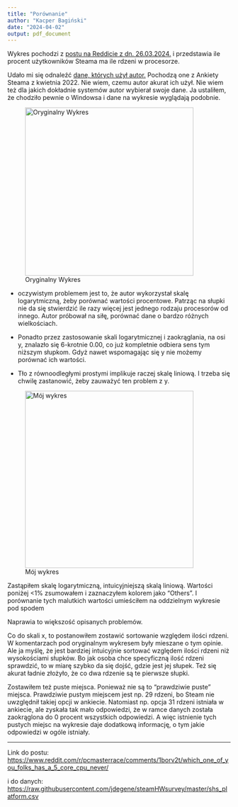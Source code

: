 ---
title: "Porównanie"
author: "Kacper Bagiński"
date: "2024-04-02"
output: pdf_document
---

Wykres pochodzi z [postu na Reddicie z dn. 26.03.2024.](https://www.reddit.com/r/pcmasterrace/comments/1borv2t/which_one_of_you_folks_has_a_5_core_cpu_never/) i przedstawia ile procent użytkowników Steama ma ile rdzeni w procesorze.

Udało mi się odnaleźć [dane, których użył autor.](https://raw.githubusercontent.com/jdegene/steamHWsurvey/master/shs_platform.csv) Pochodzą one z Ankiety Steama z kwietnia 2022. Nie wiem, czemu autor akurat ich użył. Nie wiem też dla jakich dokładnie systemów autor wybierał swoje dane. Ja ustaliłem, że chodziło pewnie o Windowsa i dane na wykresie wyglądają podobnie.

![Oryginalny Wykres](Oryginalny%20Wykres.png){width="380"}

-   oczywistym problemem jest to, że autor wykorzystał skalę logarytmiczną, żeby porównać wartości procentowe. Patrząc na słupki nie da się stwierdzić ile razy więcej jest jednego rodzaju procesorów od innego. Autor próbował na siłę, porównać dane o bardzo różnych wielkościach.

-   Ponadto przez zastosowanie skali logarytmicznej i zaokrąglania, na osi y, znalazło się 6-krotnie 0.00, co już kompletnie odbiera sens tym niższym słupkom. Gdyż nawet wspomagając się y nie możemy porównać ich wartości.

-   Tło z równoodległymi prostymi implikuje raczej skalę liniową. I trzeba się chwilę zastanowić, żeby zauważyć ten problem z y.

![Mój wykres](Moj%20wykres.png){width="380" height="400"}

Zastąpiłem skalę logarytmiczną, intuicyjniejszą skalą liniową. Wartości poniżej \<1% zsumowałem i zaznaczyłem kolorem jako "Others". I porównanie tych malutkich wartości umieściłem na oddzielnym wykresie pod spodem

Naprawia to większość opisanych problemów.

Co do skali x, to postanowiłem zostawić sortowanie względem ilości rdzeni. W komentarzach pod oryginalnym wykresem były mieszane o tym opinie. Ale ja myślę, że jest bardziej intuicyjnie sortować względem ilości rdzeni niż wysokościami słupków. Bo jak osoba chce specyficzną ilość rdzeni sprawdzić, to w miarę szybko da się dojść, gdzie jest jej słupek. Też się akurat ładnie złożyło, że co dwa rdzenie są te pierwsze słupki.

Zostawiłem też puste miejsca. Ponieważ nie są to "prawdziwie puste" miejsca. Prawdziwie pustym miejscem jest np. 29 rdzeni, bo Steam nie uwzględnił takiej opcji w ankiecie. Natomiast np. opcja 31 rdzeni istniała w ankiecie, ale zyskała tak mało odpowiedzi, że w ramce danych została zaokrąglona do 0 procent wszystkich odpowiedzi. A więc istnienie tych pustych miejsc na wykresie daje dodatkową informację, o tym jakie odpowiedzi w ogóle istniały.

------------------------------------------------------------------------

Link do postu: <https://www.reddit.com/r/pcmasterrace/comments/1borv2t/which_one_of_you_folks_has_a_5_core_cpu_never/>

i do danych: <https://raw.githubusercontent.com/jdegene/steamHWsurvey/master/shs_platform.csv>
